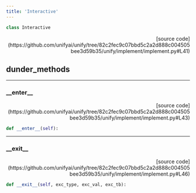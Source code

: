 ```yaml
---
title: 'Interactive'
---
```


```python
class Interactive
```

<p align="right">[source code](https://github.com/unifyai/unify/tree/82c2fec9c07bbd5c2a2d888c004505bee3d59b35/unify/implement/implement.py#L41)</p>



## dunder_methods

---

### \_\_enter\_\_

<p align="right">[source code](https://github.com/unifyai/unify/tree/82c2fec9c07bbd5c2a2d888c004505bee3d59b35/unify/implement/implement.py#L43)</p>

```python
def __enter__(self):
```



---

### \_\_exit\_\_

<p align="right">[source code](https://github.com/unifyai/unify/tree/82c2fec9c07bbd5c2a2d888c004505bee3d59b35/unify/implement/implement.py#L46)</p>

```python
def __exit__(self, exc_type, exc_val, exc_tb):
```

